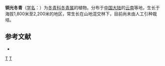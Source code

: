 {{Speciesbox 
| genus = Ilex
| species = cupreonitens
| authority = [[吴征镒|C. Y. Wu]] ex [[李雅茹|Y. R. Li]]
}}

'''铜光冬青'''（[[学名|学名]]：{{lang|la|''Ilex cupreonitens''}}）为[[冬青科|冬青科]][[冬青属|冬青属]]的植物。分布于[[中国大陆|中国大陆]]的[[云南|云南]]等地，生长于海拔1,800米至2,200米的地区，常生长在山地混交林下，目前尚未由人工引种栽培。

== 参考文献 ==
<div class="references-small">
* {{cite web| url =http://www.bioinfo.cn/db05/KmzwSpecies.php?action=view&id=14103| title =铜光冬青| work =《中国高等植物数据库全库》| publisher =中国科学院微生物研究所| author =昆明植物研究所| accessdate =2009-02-24| deadurl =yes| archiveurl =https://web.archive.org/web/20160305102110/http://www.bioinfo.cn/db05/KmzwSpecies.php?action=view&id=14103| archivedate =2016-03-05}}
</div>
{{Taxonbar|from=Q15227908}}

[[Category:冬青属|T]]
[[Category:云南植物|T]]